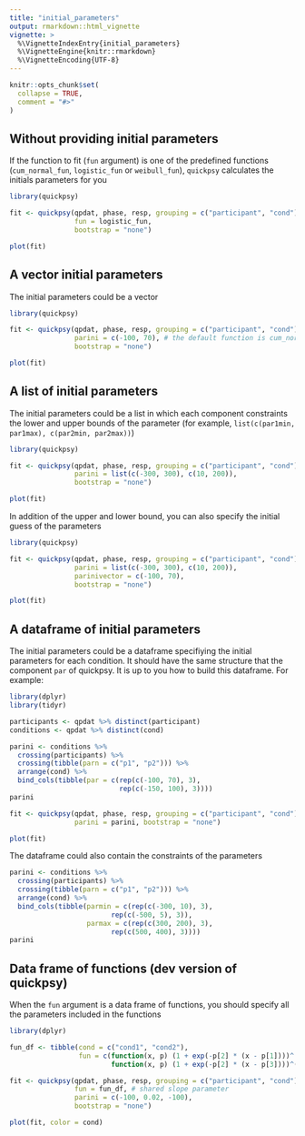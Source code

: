 ```yaml
---
title: "initial_parameters"
output: rmarkdown::html_vignette
vignette: >
  %\VignetteIndexEntry{initial_parameters}
  %\VignetteEngine{knitr::rmarkdown}
  %\VignetteEncoding{UTF-8}
---
```


```r
knitr::opts_chunk$set(
  collapse = TRUE,
  comment = "#>"
)
```

## Without providing initial parameters

If the function to fit (`fun` argument) is one of the predefined functions (`cum_normal_fun`, `logistic_fun` or `weibull_fun`), `quickpsy` calculates the initials parameters for you

```r
library(quickpsy)

fit <- quickpsy(qpdat, phase, resp, grouping = c("participant", "cond"),
                fun = logistic_fun, 
                bootstrap = "none") 

plot(fit)
```

## A vector initial parameters

The initial parameters could be a vector 

```r
library(quickpsy)

fit <- quickpsy(qpdat, phase, resp, grouping = c("participant", "cond"),
                parini = c(-100, 70), # the default function is cum_normal_fun
                bootstrap = "none") 

plot(fit)
```

## A list of initial parameters

The initial parameters could be a list in which each component constraints the lower and upper bounds of the parameter (for example, `list(c(par1min, par1max), c(par2min, par2max))`)

```r
library(quickpsy)

fit <- quickpsy(qpdat, phase, resp, grouping = c("participant", "cond"),
                parini = list(c(-300, 300), c(10, 200)),
                bootstrap = "none") 

plot(fit)
```
In addition of the upper and lower bound, you can also specify the initial guess of the parameters

```r
library(quickpsy)

fit <- quickpsy(qpdat, phase, resp, grouping = c("participant", "cond"),
                parini = list(c(-300, 300), c(10, 200)),
                parinivector = c(-100, 70), 
                bootstrap = "none") 

plot(fit)
```

## A dataframe of initial parameters

The initial parameters could be a dataframe specifiying the initial parameters for each condition. It should have the same structure that the component `par` of quickpsy. It is up to you how to build this dataframe. For example:

```r
library(dplyr)
library(tidyr) 

participants <- qpdat %>% distinct(participant)
conditions <- qpdat %>% distinct(cond)

parini <- conditions %>% 
  crossing(participants) %>% 
  crossing(tibble(parn = c("p1", "p2"))) %>% 
  arrange(cond) %>% 
  bind_cols(tibble(par = c(rep(c(-100, 70), 3), 
                           rep(c(-150, 100), 3))))
parini
```

```r
fit <- quickpsy(qpdat, phase, resp, grouping = c("participant", "cond"),
                parini = parini, bootstrap = "none")

plot(fit) 
```

The dataframe could also contain the constraints of the parameters

```r
parini <- conditions %>% 
  crossing(participants) %>% 
  crossing(tibble(parn = c("p1", "p2"))) %>% 
  arrange(cond) %>% 
  bind_cols(tibble(parmin = c(rep(c(-300, 10), 3), 
                         rep(c(-500, 5), 3)),
                   parmax = c(rep(c(300, 200), 3), 
                         rep(c(500, 400), 3))))
parini
```
## Data frame of functions (dev version of quickpsy)

When the `fun` argument is a data frame of functions, you should specify all the parameters included in the functions 


```r
library(dplyr)

fun_df <- tibble(cond = c("cond1", "cond2"), 
                 fun = c(function(x, p) (1 + exp(-p[2] * (x - p[1])))^(-1), 
                         function(x, p) (1 + exp(-p[2] * (x - p[3])))^(-1)))

fit <- quickpsy(qpdat, phase, resp, grouping = c("participant", "cond"), 
                fun = fun_df, # shared slope parameter
                parini = c(-100, 0.02, -100), 
                bootstrap = "none") 

plot(fit, color = cond)
```

